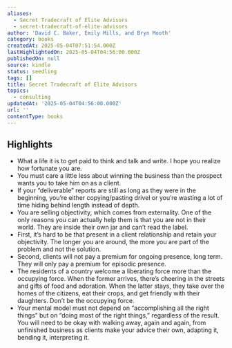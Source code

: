 ```yaml
---
aliases:
  - Secret Tradecraft of Elite Advisors
  - secret-tradecraft-of-elite-advisors
author: 'David C. Baker, Emily Mills, and Bryn Mooth'
category: books
createdAt: 2025-05-04T07:51:54.000Z
lastHighlightedOn: 2025-05-04T04:56:00.000Z
publishedOn: null
source: kindle
status: seedling
tags: []
title: Secret Tradecraft of Elite Advisors
topics:
  - consulting
updatedAt: '2025-05-04T04:56:00.000Z'
url: ''
contentType: books
---
```

## Highlights

- What a life it is to get paid to think and talk and write. I hope you realize how fortunate you are.
- You must care a little less about winning the business than the prospect wants you to take him on as a client.
- If your “deliverable” reports are still as long as they were in the beginning, you’re either copying/pasting drivel or you’re wasting a lot of time hiding behind length instead of depth.
- You are selling objectivity, which comes from externality. One of the only reasons you can actually help them is that you are not in their world. They are inside their own jar and can’t read the label.
- First, it’s hard to be that present in a client relationship and retain your objectivity. The longer you are around, the more you are part of the problem and not the solution.
- Second, clients will not pay a premium for ongoing presence, long term. They will only pay a premium for episodic presence.
- The residents of a country welcome a liberating force more than the occupying force. When the former arrives, there’s cheering in the streets and gifts of food and adoration. When the latter stays, they take over the homes of the citizens, eat their crops, and get friendly with their daughters. Don’t be the occupying force.
- Your mental model must not depend on “accomplishing all the right things” but on “doing most of the right things,” regardless of the result. You will need to be okay with walking away, again and again, from unfinished business as clients make your advice their own, adapting it, bending it, interpreting it.

